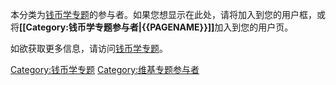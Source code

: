 本分类为[[Wikipedia:钱币学专题|钱币学专题]]的参与者。如果您想显示在此处，请将{{tl|User 钱币学专题}}加入到您的用户框，或将'''<nowiki>[[Category:钱币学专题参与者|{{PAGENAME}}]]</nowiki>'''加入到您的用户页。

如欲获取更多信息，请访问[[Wikipedia:钱币学专题|钱币学专题]]。

[[Category:钱币学专题|Category:钱币学专题]]
[[Category:维基专题参与者|Category:维基专题参与者]]